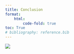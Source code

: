 ```yaml
---
title: Conclusion
format: 
    html:
        code-fold: true
toc: True
# bibliography: reference.bib
---
```


![](infographic.png)
